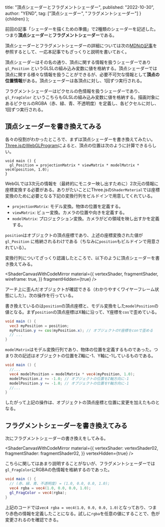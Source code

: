   title: "頂点シェーダーとフラグメントシェーダー",
  published: "2022-10-30",
  author: "YEND",
  tag: ["頂点シェーダー", "フラグメントシェーダー"]
}
  <LearningLayout meta={meta}>{children}</LearningLayout>
);

前回の記事「<Link href="/learning/preparation">シェーダーを描くための準備</Link>」で2種類のシェーダーを記述した。つまり**頂点シェーダー**と**フラグメントシェーダー**である。

頂点シェーダーとフラグメントシェーダーの詳細については次の[MDNの記事](https://developer.mozilla.org/ja/docs/Games/Techniques/3D_on_the_web/GLSL_Shaders)を参照するとして、一応本記事でもざっくりと説明を書いておく。

頂点シェーダーはその名の通り、頂点に関する情報を扱うシェーダーであり `gl_Position` というGLSLの組み込み変数に値を格納する。頂点シェーダーでは頂点に関する様々な情報を扱うことができるが、必要不可欠な情報として**頂点の位置情報**がある。頂点シェーダーは各頂点に対し、1回ずつ実行される。

フラグメントシェーダーはピクセルの色情報を扱うシェーダーであり、`gl_FragColor` というこちらもGLSLの組み込み変数に値を格納する。描画対象にあるピクセルのRGBA（赤、緑、青、不透明度）を定義し、各ピクセルに対し、1回ずつ実行される。

## 頂点シェーダーを書き換えてみる

各々の役割がわかったところで、まずは頂点シェーダーを書き換えてみたい。[Three.jsのWebGLProgram](https://threejs.org/docs/#api/en/renderers/webgl/WebGLProgram)によると、頂点の位置は次のように計算できるらしい。

```glsl[data-label="vertexShader"]
void main () {
  gl_Position = projectionMatrix * viewMatrix * modelMatrix * vec4(position, 1.0);
}
```

WebGLでは3次元の情報を（最終的にモニター映し出すために）2次元の情報に座標変換する必要がある。ありがたいことにThree.jsの`ShaderMaterial`では座標変換のために必要となる下記の変換行列をビルドインで用意してくれている。

- `projectionMatrix`: モデル変換。物体の位置を定義する。
- `viewMatrix`: ビュー変換。カメラの位置や向きを定義する。
- `modelMatrix`: プロジェクション変換。カメラがどの領域を映し出すかを定義する。

`position`はオブジェクトの頂点座標であり、上述の座標変換された値が `gl_Position` に格納されるわけである（ちなみに`position`もビルドインで用意されている）。

変換行列についてざっくり認識したところで、以下のように頂点シェーダーを書き換えてみる。

<ShaderCanvasWithCodeMirror
  material={{
    vertexShader,
    fragmentShader,
    wireframe: true,
  }}
  fragmentHidden={true}
/>

アーチ上に歪んだオブジェクトが確認できる（わかりやすくワイヤーフレーム状態にした）。次の操作を行っている。

書き換えているのは`position`の頂点座標と、モデル変換をした`modelPosition`の値となる。まず`position`の頂点座標はX軸に沿って、Y座標を`cos`で歪めている。

```glsl
void main () {
  vec3 myPosition = position;
  myPosition.y += cos(myPosition.x); // オブジェクトのY座標をconで歪める
  // ...
}
```

`modelMatrix`はモデル変換行列であり、物体の位置を定義するものであった。つまり次の記述はオブジェクトの位置をZ軸に-1、Y軸に-1しているものである。

```glsl
void main () {
  //...
  vec4 modelPosition = modelMatrix * vec4(myPosition, 1.0);
  modelPosition.z += -1.0; // オブジェクトの位置をZ軸方向に-1
  modelPosition.y += -1.0; // オブジェクトの位置をY軸方向に-1
  //...
}
```

したがって上記の操作は、オブジェクトの頂点座標と位置に変更を加えたものとなる。

## フラグメントシェーダーを書き換えてみる

次にフラグメントシェーダーの書き換えをしてみる。

<ShaderCanvasWithCodeMirror
  material={{
    vertexShader: vertexShader02,
    fragmentShader: fragmentShader02,
  }}
  vertexHidden={true}
/>

こちらに関してはあまり説明することがないが、フラグメントシェーダーでは`gl_FragColor`にRGBAの色情報を格納するのであった。

```glsl
void main () {
  // (赤、緑、青、不透明度) = (1.0, 0.0, 0.0, 1.0);
  vec4 rgba = vec4(1.0, 0.0, 0.0, 1.0);
  gl_FragColor = vec4(rgba);
}
```

上記のコードでは`vec4 rgba = vec4(1.0, 0.0, 0.0, 1.0)`となっており、つまり赤色の情報を定義したことになる。試しに`rgba`を任意の値にすることで、色が変更されるのを確認できる。